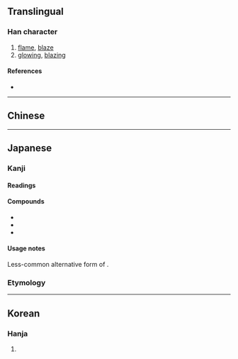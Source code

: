 {{also|焰|燄}}
{{character info/new}}
==Translingual==

===Han character===
{{Han char|rn=86|rad=火|as=08|asj=07|sn=12|snj=11|four=97860|canj=FNLA|ids=⿰火⿱⺈旧}}

# [[flame]], [[blaze]]
# [[glowing]], [[blazing]]

====References====
* {{Han ref|kx=0673.111|hdz=32205.071|uh=7114|ud=28948}}

----

==Chinese==
{{zh-see|焰|v}}

----

==Japanese==

===Kanji===
{{ja-kanji|grade=|rs=火08|kyu=焰}}

====Readings====
{{ja-readings
|goon=えん<えん<えむ
|kanon=えん<えん<えむ
|kun=ほのお-<ほのほ-, ほむら-
}}

====Compounds====
* {{ja-r|盛%焔|せい%えん}}
* {{ja-r|毒%焔|どく%えん}}
* {{ja-r|冷%焔|れい%えん}}

====Usage notes====
Less-common alternative form of {{ja-l|炎}}.

===Etymology===
{{ja-gv|炎}}

----

==Korean==

===Hanja===
{{ko-hanja|hangeul=연|eumhun=|rv=yeon|mr=yŏn|y=yen}}

# {{rfdef|ko|sort=火08}}
